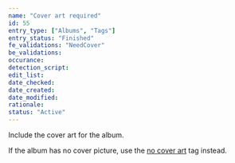 ```yaml
---
name: "Cover art required"
id: 55
entry_type: ["Albums", "Tags"]
entry_status: "Finished"
fe_validations: "NeedCover"
be_validations:
occurance:
detection_script:
edit_list:
date_checked:
date_created:
date_modified:
rationale:
status: "Active"
---
```

Include the cover art for the album.

If the album has no cover picture, use the [no cover art](https://vocadb.net/T/2811) tag instead.